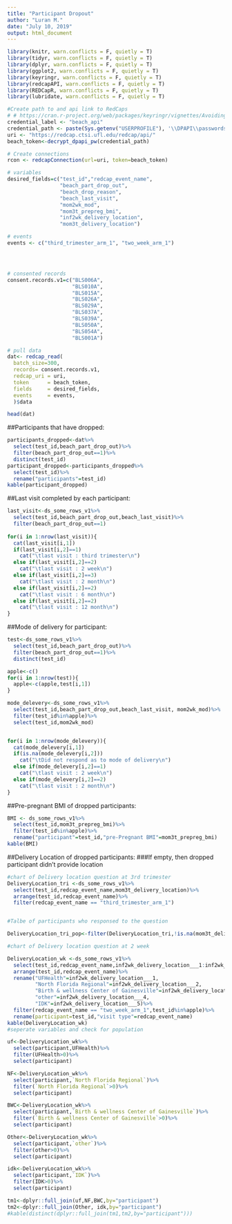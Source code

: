 ```yaml
---
title: "Participant Dropout"
author: "Luran M."
date: "July 10, 2019"
output: html_document
---
```


```r

library(knitr, warn.conflicts = F, quietly = T)
library(tidyr, warn.conflicts = F, quietly = T)
library(dplyr, warn.conflicts = F, quietly = T)
library(ggplot2, warn.conflicts = F, quietly = T)
library(keyringr, warn.conflicts = F, quietly = T)
library(redcapAPI, warn.conflicts = F, quietly = T)
library(REDCapR, warn.conflicts = F, quietly = T)
library(lubridate, warn.conflicts = F, quietly = T)

#Create path to and api link to RedCaps
# # https://cran.r-project.org/web/packages/keyringr/vignettes/Avoiding_plain_text_passwords_in_R_with_keyringr.html
credential_label <- "beach_api"
credential_path <- paste(Sys.getenv("USERPROFILE"), '\\DPAPI\\passwords\\', Sys.info()["nodename"], '\\', credential_label, '.txt', sep="")
uri <- "https://redcap.ctsi.ufl.edu/redcap/api/"
beach_token<-decrypt_dpapi_pw(credential_path)

# Create connections
rcon <- redcapConnection(url=uri, token=beach_token)

# variables
desired_fields=c("test_id","redcap_event_name",
                 "beach_part_drop_out",
                 "beach_drop_reason",
                 "beach_last_visit",
                 "mom2wk_mod",
                 "mom3t_prepreg_bmi",
                 "inf2wk_delivery_location",
                 "mom3t_delivery_location")

# events 
events <- c("third_trimester_arm_1", "two_week_arm_1")




# consented records
consent.records.v1=c("BLS006A",
                     "BLS010A",
                     "BLS015A",
                     "BLS026A",
                     "BLS029A",
                     "BLS037A",
                     "BLS039A",
                     "BLS050A",
                     "BLS054A",
                     "BLS001A")

# pull data
dat<- redcap_read(
  batch_size=300,
  records= consent.records.v1,
  redcap_uri = uri, 
  token      = beach_token, 
  fields     = desired_fields,
  events     = events,
  )$data

head(dat)
```

##Participants that have dropped:
```r
participants_dropped<-dat%>%
  select(test_id,beach_part_drop_out)%>%
  filter(beach_part_drop_out==1)%>%
  distinct(test_id)
participant_dropped<-participants_dropped%>%
  select(test_id)%>%
  rename("participants"=test_id)
kable(participant_dropped)
```

##Last visit completed by each participant:
```r
last_visit<-ds_some_rows_v1%>%
  select(test_id,beach_part_drop_out,beach_last_visit)%>%
  filter(beach_part_drop_out==1)
  
for(i in 1:nrow(last_visit)){
  cat(last_visit[i,1])
  if(last_visit[i,2]==1)
    cat("\tlast visit : third trimester\n")
  else if(last_visit[i,2]==2)
    cat("\tlast visit : 2 week\n")
  else if(last_visit[i,2]==3)
    cat("\tlast visit : 2 month\n")
  else if(last_visit[i,2]==2)
    cat("\tlast visit : 6 month\n")
  else if(last_visit[i,2]==2)
    cat("\tlast visit : 12 month\n")
}

```

##Mode of delivery for participant:

```r
test<-ds_some_rows_v1%>%
  select(test_id,beach_part_drop_out)%>%
  filter(beach_part_drop_out==1)%>%
  distinct(test_id)

apple<-c()
for(i in 1:nrow(test)){
  apple<-c(apple,test[i,1])
}

mode_delevery<-ds_some_rows_v1%>%
  select(test_id,beach_part_drop_out,beach_last_visit, mom2wk_mod)%>%
  filter(test_id%in%apple)%>%
  select(test_id,mom2wk_mod)


for(i in 1:nrow(mode_delevery)){
  cat(mode_delevery[i,1])
  if(is.na(mode_delevery[i,2]))
    cat("\tDid not respond as to mode of delivery\n")
  else if(mode_delevery[i,2]==1)
    cat("\tlast visit : 2 week\n")
  else if(mode_delevery[i,2]==2)
    cat("\tlast visit : 2 month\n")
}

```

##Pre-pregnant BMI of dropped participants:
```r
BMI <- ds_some_rows_v1%>%
  select(test_id,mom3t_prepreg_bmi)%>%
  filter(test_id%in%apple)%>%
  rename("participant"=test_id,"pre-Pregnant BMI"=mom3t_prepreg_bmi)
kable(BMI)

```

##Delivery Location of dropped participants:
###If empty, then dropped participant didn't provide location
```r

#chart of Delivery location question at 3rd trimester   
DeliveryLocation_tri <-ds_some_rows_v1%>%
  select(test_id,redcap_event_name,mom3t_delivery_location)%>%
  arrange(test_id,redcap_event_name)%>%
  filter(redcap_event_name == "third_trimester_arm_1")


#Talbe of participants who responsed to the question

DeliveryLocation_tri_pop<-filter(DeliveryLocation_tri,!is.na(mom3t_delivery_location))

#chart of Delivery location question at 2 week

DeliveryLocation_wk <-ds_some_rows_v1%>%
  select(test_id,redcap_event_name,inf2wk_delivery_location___1:inf2wk_delivery_location___5,beach_part_drop_out)%>%
  arrange(test_id,redcap_event_name)%>%
  rename("UFHealth"=inf2wk_delivery_location___1,
         "North Florida Regional"=inf2wk_delivery_location___2,
         "Birth & wellness Center of Gainesville"=inf2wk_delivery_location___3,
         "other"=inf2wk_delivery_location___4,
         "IDK"=inf2wk_delivery_location___5)%>%
  filter(redcap_event_name == "two_week_arm_1",test_id%in%apple)%>%
  rename(participant=test_id,"visit type"=redcap_event_name)
kable(DeliveryLocation_wk)
#seperate variables and check for population 

uf<-DeliveryLocation_wk%>%
  select(participant,UFHealth)%>%
  filter(UFHealth>0)%>%
  select(participant)

NF<-DeliveryLocation_wk%>%
  select(participant,`North Florida Regional`)%>%
  filter(`North Florida Regional`>0)%>%
  select(participant)

BWC<-DeliveryLocation_wk%>%
  select(participant,`Birth & wellness Center of Gainesville`)%>%
  filter(`Birth & wellness Center of Gainesville`>0)%>%
  select(participant)

Other<-DeliveryLocation_wk%>%
  select(participant,`other`)%>%
  filter(other>0)%>%
  select(participant)

idk<-DeliveryLocation_wk%>%
  select(participant,`IDK`)%>%
  filter(IDK>0)%>%
  select(participant)

tm1<-dplyr::full_join(uf,NF,BWC,by="participant")
tm2<-dplyr::full_join(Other, idk,by="participant")
#kable(distinct(dplyr::full_join(tm1,tm2,by="participant")))
```